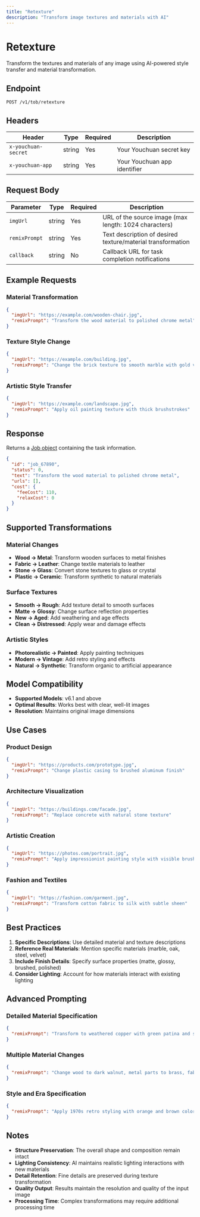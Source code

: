 ```yaml
---
title: "Retexture"
description: "Transform image textures and materials with AI"
---
```


# Retexture

Transform the textures and materials of any image using AI-powered style transfer and material transformation.

## Endpoint

```
POST /v1/tob/retexture
```

## Headers

| Header | Type | Required | Description |
|--------|------|----------|-------------|
| `x-youchuan-secret` | string | Yes | Your Youchuan secret key |
| `x-youchuan-app` | string | Yes | Your Youchuan app identifier |

## Request Body

| Parameter | Type | Required | Description |
|-----------|------|----------|-------------|
| `imgUrl` | string | Yes | URL of the source image (max length: 1024 characters) |
| `remixPrompt` | string | Yes | Text description of desired texture/material transformation |
| `callback` | string | No | Callback URL for task completion notifications |

## Example Requests

### Material Transformation
```json
{
  "imgUrl": "https://example.com/wooden-chair.jpg",
  "remixPrompt": "Transform the wood material to polished chrome metal"
}
```

### Texture Style Change
```json
{
  "imgUrl": "https://example.com/building.jpg", 
  "remixPrompt": "Change the brick texture to smooth marble with gold veining"
}
```

### Artistic Style Transfer
```json
{
  "imgUrl": "https://example.com/landscape.jpg",
  "remixPrompt": "Apply oil painting texture with thick brushstrokes"
}
```

## Response

Returns a [Job object](/api/schemas/job) containing the task information.

```json
{
  "id": "job_67890",
  "status": 0,
  "text": "Transform the wood material to polished chrome metal",
  "urls": [],
  "cost": {
    "feeCost": 110,
    "relaxCost": 0
  }
}
```

## Supported Transformations

### Material Changes
- **Wood → Metal**: Transform wooden surfaces to metal finishes
- **Fabric → Leather**: Change textile materials to leather
- **Stone → Glass**: Convert stone textures to glass or crystal
- **Plastic → Ceramic**: Transform synthetic to natural materials

### Surface Textures
- **Smooth → Rough**: Add texture detail to smooth surfaces
- **Matte → Glossy**: Change surface reflection properties
- **New → Aged**: Add weathering and age effects
- **Clean → Distressed**: Apply wear and damage effects

### Artistic Styles
- **Photorealistic → Painted**: Apply painting techniques
- **Modern → Vintage**: Add retro styling and effects
- **Natural → Synthetic**: Transform organic to artificial appearance

## Model Compatibility

- **Supported Models**: v6.1 and above
- **Optimal Results**: Works best with clear, well-lit images
- **Resolution**: Maintains original image dimensions

## Use Cases

### Product Design
```json
{
  "imgUrl": "https://products.com/prototype.jpg",
  "remixPrompt": "Change plastic casing to brushed aluminum finish"
}
```

### Architecture Visualization
```json
{
  "imgUrl": "https://buildings.com/facade.jpg",
  "remixPrompt": "Replace concrete with natural stone texture"
}
```

### Artistic Creation
```json
{
  "imgUrl": "https://photos.com/portrait.jpg",
  "remixPrompt": "Apply impressionist painting style with visible brushwork"
}
```

### Fashion and Textiles
```json
{
  "imgUrl": "https://fashion.com/garment.jpg",
  "remixPrompt": "Transform cotton fabric to silk with subtle sheen"
}
```

## Best Practices

1. **Specific Descriptions**: Use detailed material and texture descriptions
2. **Reference Real Materials**: Mention specific materials (marble, oak, steel, velvet)
3. **Include Finish Details**: Specify surface properties (matte, glossy, brushed, polished)
4. **Consider Lighting**: Account for how materials interact with existing lighting

## Advanced Prompting

### Detailed Material Specification
```json
{
  "remixPrompt": "Transform to weathered copper with green patina and subtle scratches"
}
```

### Multiple Material Changes
```json
{
  "remixPrompt": "Change wood to dark walnut, metal parts to brass, fabric to burgundy velvet"
}
```

### Style and Era Specification
```json
{
  "remixPrompt": "Apply 1970s retro styling with orange and brown color scheme, textured surfaces"
}
```

## Notes

- **Structure Preservation**: The overall shape and composition remain intact
- **Lighting Consistency**: AI maintains realistic lighting interactions with new materials
- **Detail Retention**: Fine details are preserved during texture transformation
- **Quality Output**: Results maintain the resolution and quality of the input image
- **Processing Time**: Complex transformations may require additional processing time